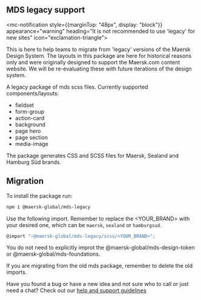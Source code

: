 
<Meta title="Legacy/About" />

<div class="mds-rich-text">

  ## MDS legacy support

  <mc-notification style={{marginTop: "48px", display: "block"}} appearance="warning" heading="It is not recommended to use 'legacy' for new sites" icon="exclamation-triangle">
    <div>
    This is here to help teams to migrate from 'legacy' versions of the Maersk Design System. The layouts in this package are here for historical reasons only and were originally designed to support the Maersk.com content website. We will be re-evaluating these with future iterations of the design system.
    </div>
  </mc-notification>

  A legacy package of mds scss files. Currently supported components/layouts:

  - fieldset
  - form-group
  - action-card
  - background
  - page hero
  - page section
  - media-image

  The package generates CSS and SCSS files for Maersk, Sealand and Hamburg Süd brands.


  ## Migration

  To install the package run:

  ```bash
  npm i @maersk-global/mds-legacy
  ```

  Use the following import. Remember to replace the <YOUR_BRAND> with your desired one, which can be `maersk`, `sealand` or `hamburgsud`.

  ```js
  @import "~@maersk-global/mds-legacy/scss/<YOUR_BRAND>";
  ``` 

  You do not need to explicitly improt the @maersk-global/mds-design-token or @maersk-global/mds-foundations.

  If you are migrating from the old mds package, remember to delete the old imports.

</div>

<div style={{margin: "40px 0px"}}>
  <mc-notification heading="Need help using the Maersk Design System?">
    <div>Have you found a bug or have a new idea and not sure who to call or just need a chat? Check out our <a href="https://designsystem.maersk.com/about/help-and-support/" target="_blank" class="mds-neutral__text-color">help and support guidelines</a></div>
  </mc-notification>
</div>